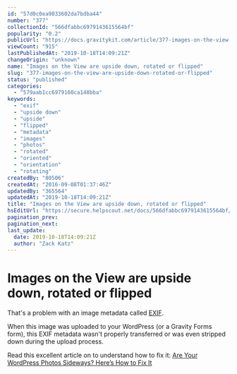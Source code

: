 ```yaml
---
id: "57d0c0ea9033602da7bdba44"
number: "377"
collectionId: "566dfabbc6979143615564bf"
popularity: "0.2"
publicUrl: "https://docs.gravitykit.com/article/377-images-on-the-view-are-upside-down-rotated-or-flipped"
viewCount: "915"
lastPublishedAt: "2019-10-18T14:09:21Z"
changeOrigin: "unknown"
name: "Images on the View are upside down, rotated or flipped"
slug: "377-images-on-the-view-are-upside-down-rotated-or-flipped"
status: "published"
categories: 
  - "579aab1cc6979160ca148bba"
keywords: 
  - "exif"
  - "upside down"
  - "upside"
  - "flipped"
  - "metadata"
  - "images"
  - "photos"
  - "rotated"
  - "oriented"
  - "orientation"
  - "rotating"
createdBy: "80506"
createdAt: "2016-09-08T01:37:46Z"
updatedBy: "365564"
updatedAt: "2019-10-18T14:09:21Z"
title: "Images on the View are upside down, rotated or flipped"
hsEditUrl: "https://secure.helpscout.net/docs/566dfabbc6979143615564bf/article/57d0c0ea9033602da7bdba44"
pagination_prev: 
pagination_next: 
last_update:
  date: 2019-10-18T14:09:21Z
  author: "Zack Katz"
---
```


# Images on the View are upside down, rotated or flipped

That's a problem with an image metadata called [EXIF](https://en.wikipedia.org/wiki/Exif).

When this image was uploaded to your WordPress (or a Gravity Forms form), this EXIF metadata wasn't properly transferred or was even stripped down during the upload process.

Read this excellent article on to understand how to fix it: [Are Your WordPress Photos Sideways? Here’s How to Fix It](https://techphotoguy.com/wordpress-photos-sideways/)